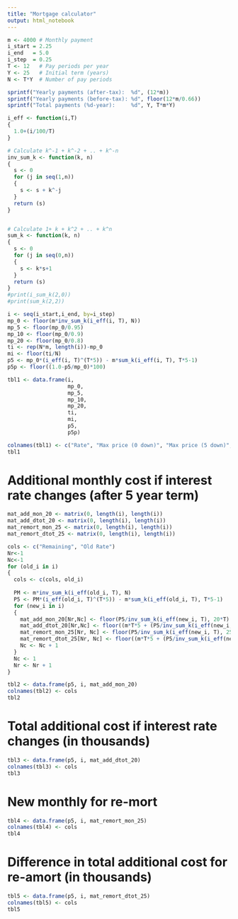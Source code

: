 ```yaml
---
title: "Mortgage calculator"
output: html_notebook
---
```

```r
m <- 4000 # Monthly payment
i_start = 2.25
i_end   = 5.0
i_step  = 0.25
T <- 12   # Pay periods per year
Y <- 25   # Initial term (years)
N <- T*Y  # Number of pay periods

sprintf("Yearly payments (after-tax):  %d", (12*m))
sprintf("Yearly payments (before-tax): %d", floor(12*m/0.66))
sprintf("Total payments (%d-year):     %d", Y, T*m*Y)
```

```r
i_eff <- function(i,T)
{
  1.0+(i/100/T)
}

# Calculate k^-1 + k^-2 + .. + k^-n
inv_sum_k <- function(k, n)
{
  s <- 0
  for (j in seq(1,n))
  {
    s <- s + k^-j
  }
  return (s)
}


# Calculate 1+ k + k^2 + .. + k^n
sum_k <- function(k, n)
{
  s <- 0
  for (j in seq(0,n))
  {
    s <- k*s+1
  }
  return (s)
}
#print(i_sum_k(2,0))
#print(sum_k(2,2))
```

```r
i <- seq(i_start,i_end, by=i_step) 
mp_0 <- floor(m*inv_sum_k(i_eff(i, T), N))
mp_5 <- floor(mp_0/0.95)
mp_10 <- floor(mp_0/0.9)
mp_20 <- floor(mp_0/0.8)
ti <- rep(N*m, length(i))-mp_0
mi <- floor(ti/N)
p5 <- mp_0*(i_eff(i, T)^(T*5)) - m*sum_k(i_eff(i, T), T*5-1)
p5p <- floor((1.0-p5/mp_0)*100)

tbl1 <- data.frame(i,
                   mp_0,
                   mp_5,
                   mp_10,
                   mp_20,
                   ti,
                   mi,
                   p5,
                   p5p)

colnames(tbl1) <- c("Rate", "Max price (0 down)", "Max price (5 down)", "Max price (10 down)", "Max price (20 down)", "Total interest", "Monthly interest (25Y)", "Remaining after 5 years", "Percent paid after 5 years")
tbl1
```

# Additional monthly cost if interest rate changes (after 5 year term)
```r
mat_add_mon_20 <- matrix(0, length(i), length(i))
mat_add_dtot_20 <- matrix(0, length(i), length(i))
mat_remort_mon_25 <- matrix(0, length(i), length(i))
mat_remort_dtot_25 <- matrix(0, length(i), length(i))

cols <- c("Remaining", "Old Rate")
Nr<-1
Nc<-1
for (old_i in i)
{
  cols <- c(cols, old_i)
  
  PM <- m*inv_sum_k(i_eff(old_i, T), N)
  P5 <- PM*(i_eff(old_i, T)^(T*5)) - m*sum_k(i_eff(old_i, T), T*5-1)
  for (new_i in i)
  {
    mat_add_mon_20[Nr,Nc] <- floor(P5/inv_sum_k(i_eff(new_i, T), 20*T) - m)
    mat_add_dtot_20[Nr,Nc] <- floor((m*T*5 + (P5/inv_sum_k(i_eff(new_i, T), (Y-5)*T))*(Y-5)*T - m*T*Y)/1000)
    mat_remort_mon_25[Nr, Nc] <- floor(P5/inv_sum_k(i_eff(new_i, T), 25*T))
    mat_remort_dtot_25[Nr, Nc] <- floor((m*T*5 + (P5/inv_sum_k(i_eff(new_i, T), Y*T))*T*Y - m*T*Y)/1000)
    Nc <- Nc + 1
  }
  Nc <- 1
  Nr <- Nr + 1
}

tbl2 <- data.frame(p5, i, mat_add_mon_20)
colnames(tbl2) <- cols
tbl2
```

# Total additional cost if interest rate changes (in thousands)

```r

tbl3 <- data.frame(p5, i, mat_add_dtot_20)
colnames(tbl3) <- cols
tbl3
```


# New monthly for re-mort

```r
tbl4 <- data.frame(p5, i, mat_remort_mon_25)
colnames(tbl4) <- cols
tbl4
```
# Difference in total additional cost for re-amort (in thousands)
```r
tbl5 <- data.frame(p5, i, mat_remort_dtot_25)
colnames(tbl5) <- cols
tbl5
```
